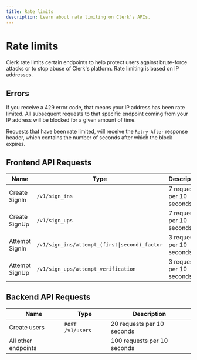 ```yaml
---
title: Rate limits
description: Learn about rate limiting on Clerk's APIs.
---
```


# Rate limits

Clerk rate limits certain endpoints to help protect users against brute-force attacks or to stop abuse of Clerk's platform. Rate limiting is based on IP addresses.

## Errors

If you receive a 429 error code, that means your IP address has been rate limited. All subsequent requests to that specific endpoint coming from your IP address will be blocked for a given amount of time.

Requests that have been rate limited, will receive the `Retry-After` response header, which contains the number of seconds after which the block expires.

## Frontend API Requests

| Name | Type | Description |
| --- | --- | --- |
| Create SignIn | `/v1/sign_ins` | 7 requests per 10 seconds |
| Create SignUp | `/v1/sign_ups` | 7 requests per 10 seconds |
| Attempt SignIn | `/v1/sign_ins/attempt_(first\|second)_factor` | 3 requests per 10 seconds |
| Attempt SignUp | `/v1/sign_ups/attempt_verification` | 3 requests per 10 seconds |

## Backend API Requests

| Name | Type | Description |
| --- | --- | --- |
| Create users | `POST /v1/users` | 20 requests per 10 seconds |
| All other endpoints | | 100 requests per 10 seconds |